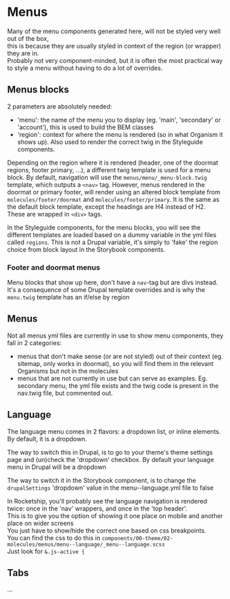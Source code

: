 
# Menus

Many of the menu components generated here, will not be styled very well out of the box,<br />
this is because they are usually styled in context of the region (or wrapper) they are in.<br />
Probably not very component-minded, but it is often the most practical way to style a menu without having to do a lot of overrides.

## Menus blocks

2 parameters are absolutely needed:
- 'menu': the name of the menu you to display (eg. 'main', 'secondary' or 'account'), this is used to build the BEM classes
- 'region': context for where the menu is rendered (so in what Organism it shows up). Also used to render the correct twig in the Styleguide components.

Depending on the region where it is rendered (header, one of the doormat regions, footer primary, …), a different twig template is used for a menu block.
By default, navigation will use the `menus/menu/_menu-block.twig` template, which outputs a `<nav>` tag.
However, menus rendered in the doormat or primary footer, will render using an altered block template from `molecules/footer/doormat` and `molecules/footer/primary`.
It is the same as the default block template, except the headings are H4 instead of H2. These are wrapped in `<div>` tags.

In the Styleguide components, for the menu blocks, you will see the different templates are loaded based on a dummy variable in the yml files called `regions`.
This is not a Drupal variable, it's simply to 'fake' the region choice from block layout in the Storybook components.

### Footer and doormat menus

Menu blocks that show up here, don't have a `nav`-tag but are divs instead. <br />
It's a consequence of some Drupal template overrides and is why the `menu.twig` template has an if/else by region

## Menus

Not all menus yml files are currently in use to show menu components, they fall in 2 categories:
- menus that don't make sense (or are not styled) out of their context (eg. sitemap, only works in doormat), so you will find them in the relevant Organisms but not in the molecules
- menus that are not currently in use but can serve as examples. Eg. secondary menu, the yml file exists and the twig code is present in the nav.twig file, but commented out.

## Language

The language menu comes in 2 flavors: a dropdown list, or inline elements.<br />
By default, it is a dropdown.

The way to switch this in Drupal, is to go to your theme's theme settings page and (un)check the 'dropdown' checkbox.
By default your language menu in Drupal will be a dropdown

The way to switch it in the Storybook component, is to change the `drupalSettings` 'dropdown' value in the menu--language.yml file to false

In Rocketship, you'll probably see the language navigation is rendered twice: once in the 'nav' wrappers, and once in the 'top header'.<br />
This is to give you the option of showing it one place on mobile and another place on wider screens<br />
You just have to show/hide the correct one based on css breakpoints.<br />
You can find the css to do this in `components/00-theme/02-molecules/menus/menu--language/_menu--language.scss`<br />
Just look for `&.js-active {`

## Tabs

...
